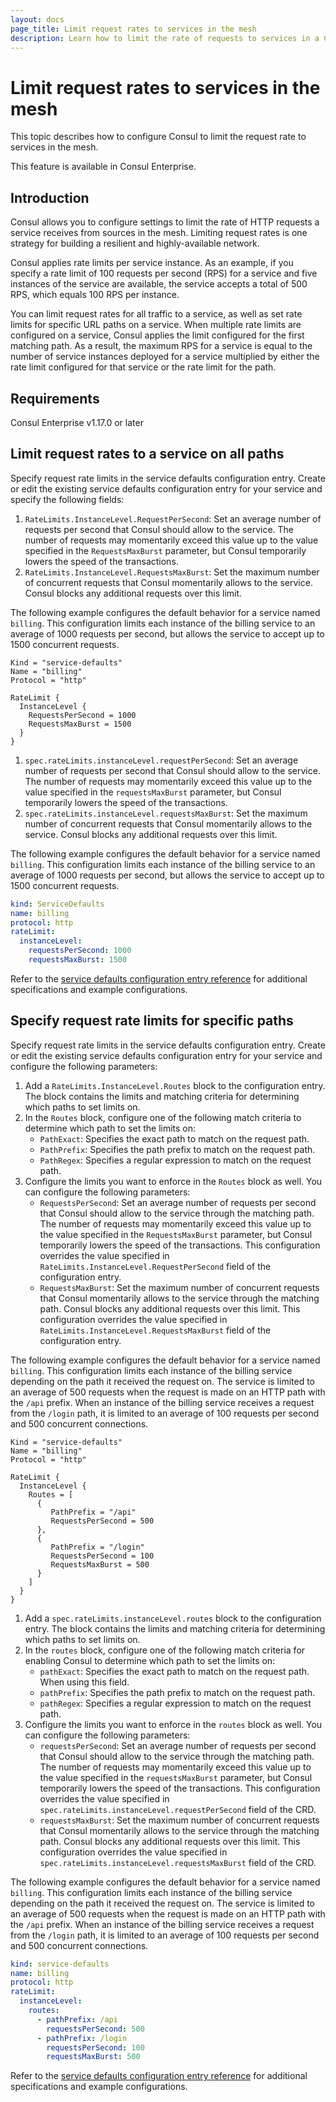 ```yaml
---
layout: docs
page_title: Limit request rates to services in the mesh
description: Learn how to limit the rate of requests to services in a Consul service mesh. Rate limits on requests improves network resilience and availability.
---
```


# Limit request rates to services in the mesh

This topic describes how to configure Consul to limit the request rate to services in the mesh.

<EnterpriseAlert> This feature is available in Consul Enterprise. </EnterpriseAlert>

## Introduction

Consul allows you to configure settings to limit the rate of HTTP requests a service receives from sources in the mesh. Limiting request rates is one strategy for building a resilient and highly-available network.

Consul applies rate limits per service instance. As an example, if you specify a rate limit of 100 requests per second (RPS) for a service and five instances of the service are available, the service accepts a total of 500 RPS, which equals 100 RPS per instance.

You can limit request rates for all traffic to a service, as well as set rate limits for specific URL paths on a service. When multiple rate limits are configured on a service, Consul applies the limit configured for the first matching path. As a result, the maximum RPS for a service is equal to the number of service instances deployed for a service multiplied by either the rate limit configured for that service or the rate limit for the path.

## Requirements

Consul Enterprise v1.17.0 or later

## Limit request rates to a service on all paths

Specify request rate limits in the service defaults configuration entry. Create or edit the existing service defaults configuration entry for your service and specify the following fields:

<Tabs>
<Tab heading="VMs" group="vms">

1. `RateLimits.InstanceLevel.RequestPerSecond`: Set an average number of requests per second that Consul should allow to the service. The number of requests may momentarily exceed this value up to the value specified in the `RequestsMaxBurst` parameter, but Consul temporarily lowers the speed of the transactions.
1. `RateLimits.InstanceLevel.RequestsMaxBurst`: Set the maximum number of concurrent requests that Consul momentarily allows to the service. Consul blocks any additional requests over this limit.

The following example configures the default behavior for a service named `billing`. This configuration limits each instance of the billing service to an average of 1000 requests per second, but allows the service to accept up to 1500 concurrent requests.

```hcl
Kind = "service-defaults"
Name = "billing"
Protocol = "http"

RateLimit {
  InstanceLevel {
    RequestsPerSecond = 1000
    RequestsMaxBurst = 1500
  }
}
```

</Tab>
<Tab heading="Kubernetes" group="k8s">

1. `spec.rateLimits.instanceLevel.requestPerSecond`: Set an average number of requests per second that Consul should allow to the service. The number of requests may momentarily exceed this value up to the value specified in the `requestsMaxBurst` parameter, but Consul temporarily lowers the speed of the transactions.
1. `spec.rateLimits.instanceLevel.requestsMaxBurst`: Set the maximum number of concurrent requests that Consul momentarily allows to the service. Consul blocks any additional requests over this limit.

The following example configures the default behavior for a service named `billing`. This configuration limits each instance of the billing service to an average of 1000 requests per second, but allows the service to accept up to 1500 concurrent requests.

```yaml
kind: ServiceDefaults
name: billing
protocol: http
rateLimit:
  instanceLevel:
    requestsPerSecond: 1000
    requestsMaxBurst: 1500
```

</Tab>
</Tabs>

Refer to the [service defaults configuration entry reference](/consul/docs/reference/config-entry/service-defaults) for additional specifications and example configurations.

## Specify request rate limits for specific paths

Specify request rate limits in the service defaults configuration entry. Create or edit the existing service defaults configuration entry for your service and configure the following parameters:

<Tabs>
<Tab heading="VMs" group="vms">

1. Add a `RateLimits.InstanceLevel.Routes` block to the configuration entry. The block contains the limits and matching criteria for determining which paths to set limits on.
1. In the `Routes` block, configure one of the following match criteria to determine which path to set the limits on:
   - `PathExact`: Specifies the exact path to match on the request path.
   - `PathPrefix`: Specifies the path prefix to match on the request path.
   - `PathRegex`: Specifies a regular expression to match on the request path.
1. Configure the limits you want to enforce in the `Routes` block as well. You can configure the following parameters:
   - `RequestsPerSecond`: Set an average number of requests per second that Consul should allow to the service through the matching path. The number of requests may momentarily exceed this value up to the value specified in the `RequestsMaxBurst` parameter, but Consul temporarily lowers the speed of the transactions. This configuration overrides the value specified in `RateLimits.InstanceLevel.RequestPerSecond` field of the configuration entry.
   - `RequestsMaxBurst`: Set the maximum number of concurrent requests that Consul momentarily allows to the service through the matching path. Consul blocks any additional requests over this limit. This configuration overrides the value specified in `RateLimits.InstanceLevel.RequestsMaxBurst` field of the configuration entry.

The following example configures the default behavior for a service named `billing`. This configuration limits each instance of the billing service depending on the path it received the request on. The service is limited to an average of 500 requests when the request is made on an HTTP path with the `/api` prefix. When an instance of the billing service receives a request from the `/login` path, it is limited to an average of 100 requests per second and 500 concurrent connections.

```hcl
Kind = "service-defaults"
Name = "billing"
Protocol = "http"

RateLimit {
  InstanceLevel {
    Routes = [
      {
         PathPrefix = "/api"
         RequestsPerSecond = 500
      },
      {
         PathPrefix = "/login"
         RequestsPerSecond = 100
         RequestsMaxBurst = 500
      }
    ]
  }
}
```

</Tab>
<Tab heading="Kubernetes" group="k8s">

1. Add a `spec.rateLimits.instanceLevel.routes` block to the configuration entry. The block contains the limits and matching criteria for determining which paths to set limits on.
1. In the `routes` block, configure one of the following match criteria for enabling Consul to determine which path to set the limits on:
   - `pathExact`: Specifies the exact path to match on the request path. When using this field.
   - `pathPrefix`: Specifies the path prefix to match on the request path.
   - `pathRegex`: Specifies a regular expression to match on the request path.
1. Configure the limits you want to enforce in the `routes` block as well. You can configure the following parameters:
   - `requestsPerSecond`: Set an average number of requests per second that Consul should allow to the service through the matching path. The number of requests may momentarily exceed this value up to the value specified in the `requestsMaxBurst` parameter, but Consul temporarily lowers the speed of the transactions. This configuration overrides the value specified in `spec.rateLimits.instanceLevel.requestPerSecond` field of the CRD.
   - `requestsMaxBurst`: Set the maximum number of concurrent requests that Consul momentarily allows to the service through the matching path. Consul blocks any additional requests over this limit. This configuration overrides the value specified in `spec.rateLimits.instanceLevel.requestsMaxBurst` field of the CRD.

The following example configures the default behavior for a service named `billing`. This configuration limits each instance of the billing service depending on the path it received the request on. The service is limited to an average of 500 requests when the request is made on an HTTP path with the `/api` prefix. When an instance of the billing service receives a request from the `/login` path, it is limited to an average of 100 requests per second and 500 concurrent connections.

```yaml
kind: service-defaults
name: billing
protocol: http
rateLimit:
  instanceLevel:
    routes:
      - pathPrefix: /api
        requestsPerSecond: 500
      - pathPrefix: /login
        requestsPerSecond: 100
        requestsMaxBurst: 500
```

</Tab>
</Tabs>

Refer to the [service defaults configuration entry reference](/consul/docs/reference/config-entry/service-defaults) for additional specifications and example configurations.